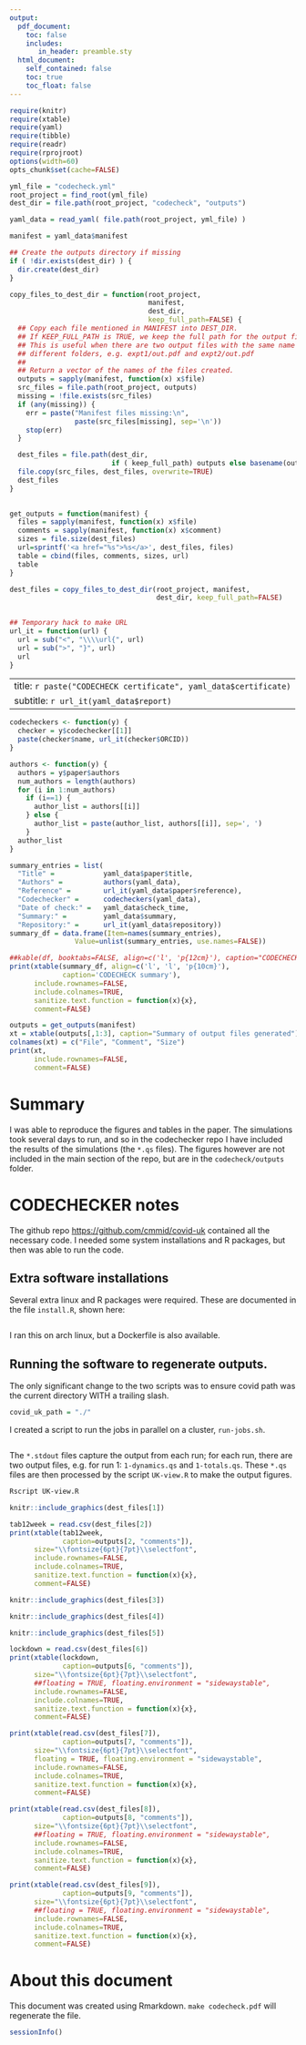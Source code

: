 ```yaml
---
output:
  pdf_document:
    toc: false
    includes:
       in_header: preamble.sty
  html_document:
    self_contained: false
    toc: true
    toc_float: false
---
```



\centerline{\includegraphics[width=4cm]{codecheck_logo.pdf}}

\vspace*{2cm}


```r
require(knitr)
require(xtable)
require(yaml)
require(tibble)
require(readr)
require(rprojroot)
options(width=60)
opts_chunk$set(cache=FALSE)

yml_file = "codecheck.yml"
root_project = find_root(yml_file)
dest_dir = file.path(root_project, "codecheck", "outputs")

yaml_data = read_yaml( file.path(root_project, yml_file) )

manifest = yaml_data$manifest

## Create the outputs directory if missing
if ( !dir.exists(dest_dir) ) {
  dir.create(dest_dir)
}

copy_files_to_dest_dir = function(root_project,
                                  manifest,
                                  dest_dir,
                                  keep_full_path=FALSE) {
  ## Copy each file mentioned in MANIFEST into DEST_DIR.
  ## If KEEP_FULL_PATH is TRUE, we keep the full path for the output files.
  ## This is useful when there are two output files with the same name in
  ## different folders, e.g. expt1/out.pdf and expt2/out.pdf
  ##
  ## Return a vector of the names of the files created.
  outputs = sapply(manifest, function(x) x$file)
  src_files = file.path(root_project, outputs)
  missing = !file.exists(src_files)
  if (any(missing)) {
    err = paste("Manifest files missing:\n",
                paste(src_files[missing], sep='\n'))
    stop(err)
  }

  dest_files = file.path(dest_dir,
                         if ( keep_full_path) outputs else basename(outputs))
  file.copy(src_files, dest_files, overwrite=TRUE)
  dest_files
}

  
get_outputs = function(manifest) {
  files = sapply(manifest, function(x) x$file)
  comments = sapply(manifest, function(x) x$comment)
  sizes = file.size(dest_files)
  url=sprintf('<a href="%s">%s</a>', dest_files, files)
  table = cbind(files, comments, sizes, url)
  table
}

dest_files = copy_files_to_dest_dir(root_project, manifest,
                                    dest_dir, keep_full_path=FALSE)
                                    
```


```r
## Temporary hack to make URL
url_it = function(url) {
  url = sub("<", "\\\\url{", url)
  url = sub(">", "}", url)
  url
}
```

---
title: `r paste("CODECHECK certificate", yaml_data$certificate)`
subtitle: `r url_it(yaml_data$report)`
---


```r
codecheckers <- function(y) {
  checker = y$codechecker[[1]]
  paste(checker$name, url_it(checker$ORCID))
}

authors <- function(y) {
  authors = y$paper$authors
  num_authors = length(authors)
  for (i in 1:num_authors)
    if (i==1) {
      author_list = authors[[i]]
    } else {
      author_list = paste(author_list, authors[[i]], sep=', ')
    }
  author_list
}

```

```r
summary_entries = list(
  "Title" =            yaml_data$paper$title,
  "Authors" =          authors(yaml_data),
  "Reference" =        url_it(yaml_data$paper$reference),
  "Codechecker" =      codecheckers(yaml_data),
  "Date of check:" =   yaml_data$check_time,
  "Summary:" =         yaml_data$summary,
  "Repository:" =      url_it(yaml_data$repository))
summary_df = data.frame(Item=names(summary_entries),
                Value=unlist(summary_entries, use.names=FALSE))
```


```r
##kable(df, booktabs=FALSE, align=c('l', 'p{12cm}'), caption="CODECHECK Summary")
print(xtable(summary_df, align=c('l', 'l', 'p{10cm}'),
             caption='CODECHECK summary'),
      include.rownames=FALSE,
      include.colnames=TRUE,
      sanitize.text.function = function(x){x},
      comment=FALSE)
```


```r
outputs = get_outputs(manifest)
xt = xtable(outputs[,1:3], caption="Summary of output files generated")
colnames(xt) = c("File", "Comment", "Size")
print(xt,
      include.rownames=FALSE,
      comment=FALSE)
```


# Summary

I was able to reproduce the figures and tables in the paper.  The
simulations took several days to run, and so in the codechecker repo I
have included the results of the simulations (the `*.qs` files).  The
figures however are not included in the main section of the repo, but
are in the `codecheck/outputs` folder.


\clearpage

# CODECHECKER notes

The github repo <https://github.com/cmmid/covid-uk> contained all the
necessary code.  I needed some
system installations and R packages, but then was able to run the code.


## Extra software installations

Several extra linux and R packages were required.  These are
documented in the file `install.R`, shown here:

```r
```

I ran this on arch linux, but a Dockerfile is also available.



## Running the software to regenerate outputs.

The only significant change to the two scripts was to ensure covid
path was the current directory WITH a trailing slash.

```r
covid_uk_path = "./"
```


I created a script to run the jobs in parallel on a cluster, `run-jobs.sh`.

```bash
```

The `*.stdout` files capture the output from each run; for each run,
there are two output files, e.g. for run 1: `1-dynamics.qs` and
`1-totals.qs`.  These `*.qs` files are then processed by the script
`UK-view.R` to make the output figures.

```bash
Rscript UK-view.R
```

\setcounter{table}{0}
\setcounter{figure}{0}
\captionsetup[table]{labelformat=addC}
\captionsetup[figure]{labelformat=addC}


\clearpage
```r
knitr::include_graphics(dest_files[1])
```

\clearpage


<!-- The tables are quite wide, so we reduce the font size so that we -->
<!-- can fit onto the page; could also use sidewaystable but that is a -->
<!-- bit clunky. -->
```r
tab12week = read.csv(dest_files[2])
print(xtable(tab12week, 
             caption=outputs[2, "comments"]),
      size="\\fontsize{6pt}{7pt}\\selectfont",
      include.rownames=FALSE,
      include.colnames=TRUE,
      sanitize.text.function = function(x){x},
      comment=FALSE)
```

\clearpage
```r
knitr::include_graphics(dest_files[3])
```

\clearpage
```r
knitr::include_graphics(dest_files[4])
```

\clearpage
```r
knitr::include_graphics(dest_files[5])
```


\clearpage

```r
lockdown = read.csv(dest_files[6])
print(xtable(lockdown, 
             caption=outputs[6, "comments"]),
      size="\\fontsize{6pt}{7pt}\\selectfont",
      ##floating = TRUE, floating.environment = "sidewaystable",
      include.rownames=FALSE,
      include.colnames=TRUE,
      sanitize.text.function = function(x){x},
      comment=FALSE)
```

\clearpage

```r
print(xtable(read.csv(dest_files[7]),
             caption=outputs[7, "comments"]),
      size="\\fontsize{6pt}{7pt}\\selectfont",
      floating = TRUE, floating.environment = "sidewaystable",
      include.rownames=FALSE,
      include.colnames=TRUE,
      sanitize.text.function = function(x){x},
      comment=FALSE)
```

\clearpage
```r
print(xtable(read.csv(dest_files[8]),
             caption=outputs[8, "comments"]),
      size="\\fontsize{6pt}{7pt}\\selectfont",
      ##floating = TRUE, floating.environment = "sidewaystable",
      include.rownames=FALSE,
      include.colnames=TRUE,
      sanitize.text.function = function(x){x},
      comment=FALSE)
```

\clearpage
```r
print(xtable(read.csv(dest_files[9]),
             caption=outputs[9, "comments"]),
      size="\\fontsize{6pt}{7pt}\\selectfont",
      ##floating = TRUE, floating.environment = "sidewaystable",
      include.rownames=FALSE,
      include.colnames=TRUE,
      sanitize.text.function = function(x){x},
      comment=FALSE)
```




\clearpage
# About this document

This document was created using Rmarkdown.  `make codecheck.pdf` will
regenerate the file.

```r
sessionInfo()
```




<!-- 
  rmarkdown::render("davies2020-codecheck.Rmd", output_format="pdf_document") 
  -->
